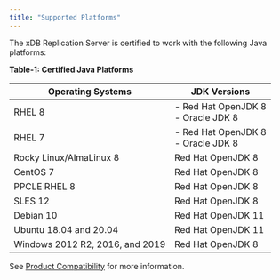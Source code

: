 ```yaml
---
title: "Supported Platforms"
---
```


The xDB Replication Server is certified to work with the following Java platforms:

**Table-1: Certified Java Platforms**

| **Operating Systems**                   | **JDK Versions**                                                                                                          |
| --------------------------------------- | ------------------------------------------------------|
| RHEL 8                                  | - Red Hat OpenJDK 8     <br />  - Oracle JDK 8 <br /> |
| RHEL 7                                  | - Red Hat OpenJDK 8     <br />  - Oracle JDK 8 <br /> |
| Rocky Linux/AlmaLinux 8                 | Red Hat OpenJDK 8                                     |
| CentOS 7                                | Red Hat OpenJDK 8                                     |
| PPCLE RHEL 8                            | Red Hat OpenJDK 8                                     |
| SLES 12                                 | Red Hat OpenJDK 8                                     |
| Debian 10                               | Red Hat OpenJDK 11                                    |
| Ubuntu 18.04 and 20.04                  | Red Hat OpenJDK 11                                    |
| Windows 2012 R2, 2016, and 2019         | Red Hat OpenJDK 8                                     |

See [Product Compatibility](https://www.enterprisedb.com/platform-compatibility#eprs) for more information.
